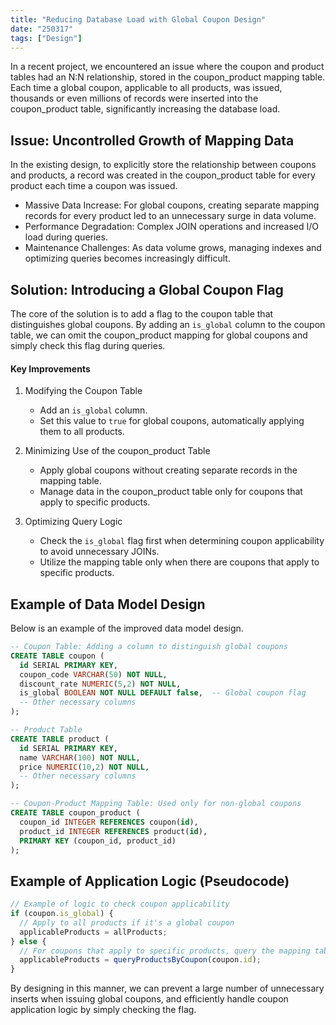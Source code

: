 ```yaml
---
title: "Reducing Database Load with Global Coupon Design"
date: "250317"
tags: ["Design"]
---
```


In a recent project, we encountered an issue where the coupon and product tables had an N:N relationship, stored in the coupon_product mapping table. Each time a global coupon, applicable to all products, was issued, thousands or even millions of records were inserted into the coupon_product table, significantly increasing the database load.

## Issue: Uncontrolled Growth of Mapping Data

In the existing design, to explicitly store the relationship between coupons and products, a record was created in the coupon_product table for every product each time a coupon was issued.

- Massive Data Increase: For global coupons, creating separate mapping records for every product led to an unnecessary surge in data volume.
- Performance Degradation: Complex JOIN operations and increased I/O load during queries.
- Maintenance Challenges: As data volume grows, managing indexes and optimizing queries becomes increasingly difficult.

## Solution: Introducing a Global Coupon Flag

The core of the solution is to add a flag to the coupon table that distinguishes global coupons. By adding an `is_global` column to the coupon table, we can omit the coupon_product mapping for global coupons and simply check this flag during queries.

#### Key Improvements

1. Modifying the Coupon Table

   - Add an `is_global` column.
   - Set this value to `true` for global coupons, automatically applying them to all products.

2. Minimizing Use of the coupon_product Table

   - Apply global coupons without creating separate records in the mapping table.
   - Manage data in the coupon_product table only for coupons that apply to specific products.

3. Optimizing Query Logic

   - Check the `is_global` flag first when determining coupon applicability to avoid unnecessary JOINs.
   - Utilize the mapping table only when there are coupons that apply to specific products.

## Example of Data Model Design

Below is an example of the improved data model design.

```sql
-- Coupon Table: Adding a column to distinguish global coupons
CREATE TABLE coupon (
  id SERIAL PRIMARY KEY,
  coupon_code VARCHAR(50) NOT NULL,
  discount_rate NUMERIC(5,2) NOT NULL,
  is_global BOOLEAN NOT NULL DEFAULT false,  -- Global coupon flag
  -- Other necessary columns
);

-- Product Table
CREATE TABLE product (
  id SERIAL PRIMARY KEY,
  name VARCHAR(100) NOT NULL,
  price NUMERIC(10,2) NOT NULL,
  -- Other necessary columns
);

-- Coupon-Product Mapping Table: Used only for non-global coupons
CREATE TABLE coupon_product (
  coupon_id INTEGER REFERENCES coupon(id),
  product_id INTEGER REFERENCES product(id),
  PRIMARY KEY (coupon_id, product_id)
);
```

## Example of Application Logic (Pseudocode)

```typescript
// Example of logic to check coupon applicability
if (coupon.is_global) {
  // Apply to all products if it's a global coupon
  applicableProducts = allProducts;
} else {
  // For coupons that apply to specific products, query the mapping table
  applicableProducts = queryProductsByCoupon(coupon.id);
}
```

By designing in this manner, we can prevent a large number of unnecessary inserts when issuing global coupons, and efficiently handle coupon application logic by simply checking the flag.
